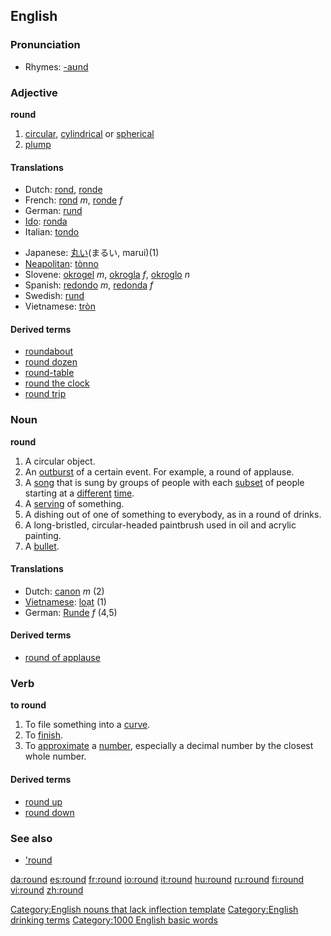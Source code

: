 ==English==

{{rank|morning|money|door|276|round|kind|form|hundred}}

===Pronunciation===
*Rhymes: [[Rhymes:English:-aʊnd|-aʊnd]]

===Adjective===
'''round'''
#[[circular]], [[cylindrical]] or [[spherical]]
#[[plump]]

====Translations====
{{top}}
<!--Languages from A to I go here-->
*Dutch: [[rond]], [[ronde]]
*French: [[rond]] ''m'', [[ronde]] ''f''
*German: [[rund]]
*[[Ido]]: [[ronda]]
*Italian: [[tondo]]
{{mid}}
<!--Languages from J to Z go here-->
*Japanese: [[丸い]](まるい, marui)(1)
*[[Neapolitan]]: [[tònno]]
*Slovene: [[okrogel]] ''m'', [[okrogla]] ''f'', [[okroglo]] ''n''
*Spanish: [[redondo]] ''m'', [[redonda]] ''f''
*Swedish: [[rund]]
*Vietnamese: [[tròn]]
{{bottom}}

====Derived terms====
*[[roundabout]]
*[[round dozen]]
*[[round-table]]
*[[round the clock]]
*[[round trip]]

===Noun===
'''round'''
#A circular object.
#An [[outburst]] of a certain event. For example, a round of applause.
#A [[song]] that is sung by groups of people with each [[subset]] of people starting at a [[different]] [[time]].
#A [[serving]] of something.
#A dishing out of one of something to everybody, as in a round of drinks.
#A long-bristled, circular-headed paintbrush used in oil and acrylic painting. 
#A [[bullet]].

====Translations====
*Dutch: [[canon]] ''m'' (2)
*[[Vietnamese]]: [[loạt]] (1)
*German: [[Runde]] ''f'' (4,5)

====Derived terms====
*[[round of applause]]

===Verb===
'''to round'''
#To file something into a [[curve]].
#To [[finish]].
#To [[approximate]] a [[number]], especially a decimal number by the closest whole number.
====Derived terms====
*[[round up]]
*[[round down]]

=== See also ===
* [['round]]

[[Category:English nouns that lack inflection template]]
[[Category:English drinking terms]]
[[Category:1000 English basic words]]

[[da:round]]
[[es:round]]
[[fr:round]]
[[io:round]]
[[it:round]]
[[hu:round]]
[[ru:round]]
[[fi:round]]
[[vi:round]]
[[zh:round]]